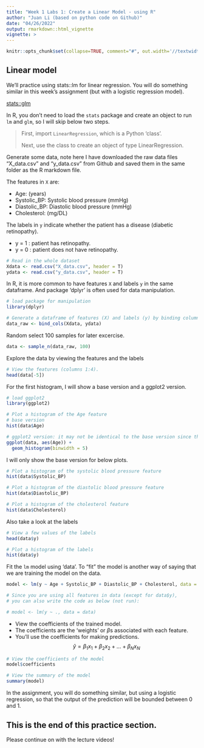 ```yaml
---
title: "Week 1 Labs 1: Create a Linear Model - using R"
author: "Juan Li (based on python code on Github)"
date: "04/26/2022"
output: rmarkdown::html_vignette
vignette: >
---
```


```r
knitr::opts_chunk$set(collapse=TRUE, comment="#", out.width='//textwidth')
```


## Linear model 

We'll practice using stats::lm for linear regression. You will do something similar in this week's assignment (but with a logistic regression model).  

[stats::glm](https://www.rdocumentation.org/packages/stats/versions/3.6.2/topics/glm)

In R, you don't need to load the `stats` package and create an object to run `lm` and `glm`, so I will skip below two steps.

> First, import `LinearRegression`, which is a Python 'class'.
>
> Next, use the class to create an object of type LinearRegression.

Generate some data, note here I have downloaded the raw data files "X_data.csv" and "y_data.csv" from Github and saved them in the same folder as the R markdown file. 

The features in `X` are:

- Age: (years)
- Systolic_BP: Systolic blood pressure (mmHg)
- Diastolic_BP: Diastolic blood pressure (mmHg)
- Cholesterol: (mg/DL)

The labels in `y` indicate whether the patient has a disease (diabetic retinopathy).

- y = 1 : patient has retinopathy.
- y = 0 : patient does not have retinopathy.

```r
# Read in the whole dataset
Xdata <- read.csv("X_data.csv", header = T)
ydata <- read.csv("y_data.csv", header = T)

```

In R, it is more common to have features `X` and labels `y` in the same dataframe. And package 'dplyr' is often used for data manipulation.

```r
# load package for manipulation 
library(dplyr)

# Generate a dataframe of features (X) and labels (y) by binding columns.
data_raw <- bind_cols(Xdata, ydata)

```

Random select 100 samples for later excercise.

```r
data <- sample_n(data_raw, 100)

```

Explore the data by viewing the features and the labels

```r
# View the features (columns 1:4). 
head(data[-5])
```

For the first histogram, I will show a base version and a ggplot2 version.

```r
# load ggplot2
library(ggplot2)

# Plot a histogram of the Age feature 
# base version
hist(data$Age) 

# ggplot2 version: it may not be identical to the base version since they have different bin boundries.
ggplot(data, aes(Age)) + 
  geom_histogram(binwidth = 5)
```


I will only show the base version for below plots.

```r
# Plot a histogram of the systolic blood pressure feature 
hist(data$Systolic_BP) 
```

```r
# Plot a histogram of the diastolic blood pressure feature
hist(data$Diastolic_BP) 
```

```r
# Plot a histogram of the cholesterol feature
hist(data$Cholesterol) 
```

Also take a look at the labels

```r
# View a few values of the labels
head(data$y) 
```

```r
# Plot a histogram of the labels
hist(data$y) 
```

Fit the `lm` model using 'data'. To "fit" the model is another way of saying that we are training the model on the data.

```r
model <- lm(y ~ Age + Systolic_BP + Diastolic_BP + Cholesterol, data = data)

# Since you are using all features in data (except for data$y), 
# you can also write the code as below (not run):

# model <- lm(y ~ ., data = data)
```

- View the coefficients of the trained model.
- The coefficients are the 'weights' or $\beta$s associated with each feature.
- You'll use the coefficients for making predictions.
$$\hat{y} = \beta_1 x_1 + \beta_2 x_2 + ... + \beta_N x_N$$

```r
# View the coefficients of the model
model$coefficients

# View the summary of the model
summary(model)
```

In the assignment, you will do something similar, but using a logistic regression, so that the output of the prediction will be bounded between 0 and 1.

## This is the end of this practice section.

Please continue on with the lecture videos!